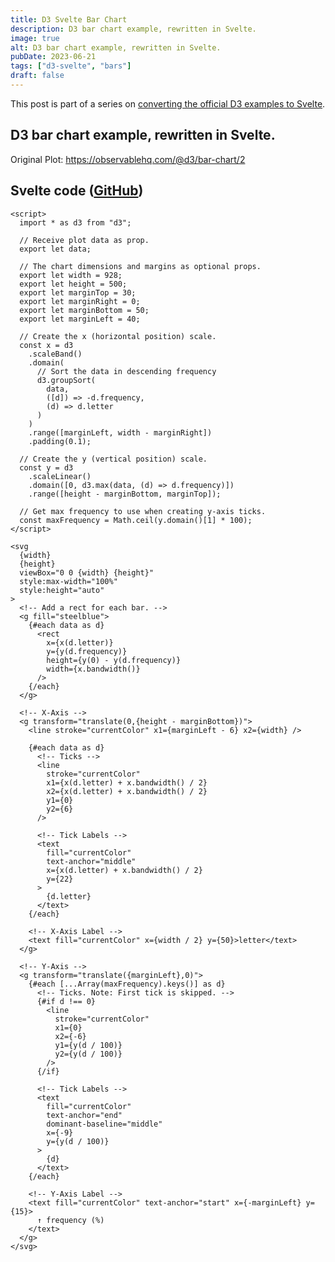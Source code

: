 ```yaml
---
title: D3 Svelte Bar Chart
description: D3 bar chart example, rewritten in Svelte.
image: true
alt: D3 bar chart example, rewritten in Svelte.
pubDate: 2023-06-21
tags: ["d3-svelte", "bars"]
draft: false
---
```



This post is part of a series on [converting the official D3 examples to
Svelte](/d3-svelte).

## D3 bar chart example, rewritten in Svelte.

<App />

Original Plot: https://observablehq.com/@d3/bar-chart/2

## Svelte code ([GitHub](https://github.com/tonydangblog/blog/tree/main/apps/frontend/src/content/posts/d3-svelte-bar-chart/_components/Plot.svelte))

```svelte
<script>
  import * as d3 from "d3";

  // Receive plot data as prop.
  export let data;

  // The chart dimensions and margins as optional props.
  export let width = 928;
  export let height = 500;
  export let marginTop = 30;
  export let marginRight = 0;
  export let marginBottom = 50;
  export let marginLeft = 40;

  // Create the x (horizontal position) scale.
  const x = d3
    .scaleBand()
    .domain(
      // Sort the data in descending frequency
      d3.groupSort(
        data,
        ([d]) => -d.frequency,
        (d) => d.letter
      )
    )
    .range([marginLeft, width - marginRight])
    .padding(0.1);

  // Create the y (vertical position) scale.
  const y = d3
    .scaleLinear()
    .domain([0, d3.max(data, (d) => d.frequency)])
    .range([height - marginBottom, marginTop]);

  // Get max frequency to use when creating y-axis ticks.
  const maxFrequency = Math.ceil(y.domain()[1] * 100);
</script>

<svg
  {width}
  {height}
  viewBox="0 0 {width} {height}"
  style:max-width="100%"
  style:height="auto"
>
  <!-- Add a rect for each bar. -->
  <g fill="steelblue">
    {#each data as d}
      <rect
        x={x(d.letter)}
        y={y(d.frequency)}
        height={y(0) - y(d.frequency)}
        width={x.bandwidth()}
      />
    {/each}
  </g>

  <!-- X-Axis -->
  <g transform="translate(0,{height - marginBottom})">
    <line stroke="currentColor" x1={marginLeft - 6} x2={width} />

    {#each data as d}
      <!-- Ticks -->
      <line
        stroke="currentColor"
        x1={x(d.letter) + x.bandwidth() / 2}
        x2={x(d.letter) + x.bandwidth() / 2}
        y1={0}
        y2={6}
      />

      <!-- Tick Labels -->
      <text
        fill="currentColor"
        text-anchor="middle"
        x={x(d.letter) + x.bandwidth() / 2}
        y={22}
      >
        {d.letter}
      </text>
    {/each}

    <!-- X-Axis Label -->
    <text fill="currentColor" x={width / 2} y={50}>letter</text>
  </g>

  <!-- Y-Axis -->
  <g transform="translate({marginLeft},0)">
    {#each [...Array(maxFrequency).keys()] as d}
      <!-- Ticks. Note: First tick is skipped. -->
      {#if d !== 0}
        <line
          stroke="currentColor"
          x1={0}
          x2={-6}
          y1={y(d / 100)}
          y2={y(d / 100)}
        />
      {/if}

      <!-- Tick Labels -->
      <text
        fill="currentColor"
        text-anchor="end"
        dominant-baseline="middle"
        x={-9}
        y={y(d / 100)}
      >
        {d}
      </text>
    {/each}

    <!-- Y-Axis Label -->
    <text fill="currentColor" text-anchor="start" x={-marginLeft} y={15}>
      ↑ frequency (%)
    </text>
  </g>
</svg>
```
